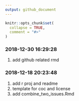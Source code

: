 ```yaml
---
output: github_document
---
```


<!-- README.md is generated from README.Rmd. Please edit that file -->

```r
knitr::opts_chunk$set(
  collapse = TRUE,
  comment = "#>"
)
```

### 2018-12-30 16:29:28

1. add github related rmd

### 2018-12-18 20:23:48

1. add r proj and readme
1. template for coc and license
1. add combine_two_issues.Rmd